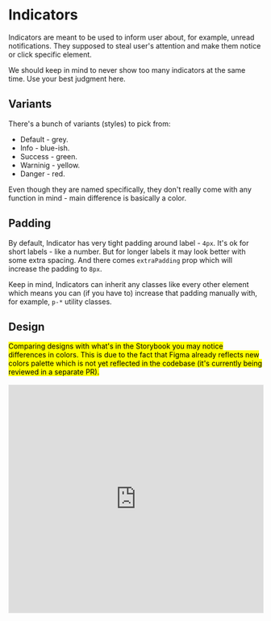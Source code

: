 # Indicators

Indicators are meant to be used to inform user about, for example, unread
notifications. They supposed to steal user&apos;s attention and make them notice
or click specific element.

We should keep in mind to never show too many indicators at the same time. Use
your best judgment here.

## Variants

There's a bunch of variants (styles) to pick from:

- Default - grey.
- Info - blue-ish.
- Success - green.
- Warninig - yellow.
- Danger - red.

Even though they are named specifically, they don't really come with any function in mind - main difference is basically a color.

## Padding

By default, Indicator has very tight padding around label - `4px`. It's ok for short labels - like a number.
But for longer labels it may look better with some extra spacing. And there comes `extraPadding` prop which will increase the padding to `8px`.

Keep in mind, Indicators can inherit any classes like every other element which means you can (if you have to) increase that padding manually
with, for example, `p-*` utility classes.

## Design

<mark>
  Comparing designs with what's in the Storybook you may notice differences in colors.
  This is due to the fact that Figma already reflects new colors palette which is not yet reflected in the codebase
  (it's currently being reviewed in a separate PR).
</mark>
<br /><br />
<iframe style="border: 1px solid rgba(0, 0, 0, 0.1);" width="100%" height="450" src="https://www.figma.com/embed?embed_host=share&url=https%3A%2F%2Fwww.figma.com%2Ffile%2FgHpwugeu9jFGW4d9u3ReuR%2FCrayons%3Fnode-id%3D391%253A234" allowfullscreen></iframe>


